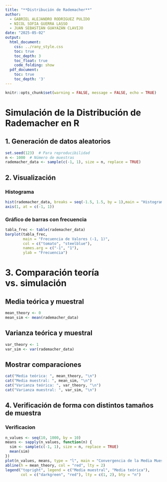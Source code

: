 ```yaml
---
title: "**Distribución de Rademacher**"
author: 
  - GABRIEL ALEJANDRO RODRIGUEZ PULIDO  
  - NICOL SOFIA GUERRA LASSO  
  - JUAN SEBASTIÁN GUAYAZÁN CLAVIJO
date: "2025-05-02"
output:
  html_document:
    css: ../rany_style.css
    toc: true
    toc_depth: 3
    toc_float: true
    code_folding: show
  pdf_document:
    toc: true
    toc_depth: '3'
---
```


```r
knitr::opts_chunk$set(warning = FALSE, message = FALSE, echo = TRUE)
```

# Simulación de la Distribución de Rademacher en R


## 1. Generación de datos aleatorios
```r
set.seed(123)  # Para reproducibilidad
n <- 1000  # Número de muestras
rademacher_data <- sample(c(-1, 1), size = n, replace = TRUE)
```

## 2. Visualización

### Histograma
```r
hist(rademacher_data, breaks = seq(-1.5, 1.5, by = 1),main = "Histograma: Distribución de Rademacher", xlab = "Valores", ylab = "Frecuencia",  col = "skyblue", border = "white", xaxt = "n")
axis(1, at = c(-1, 1))
```

### Gráfico de barras con frecuencia
```r
tabla_frec <- table(rademacher_data)
barplot(tabla_frec,
        main = "Frecuencia de Valores (-1, 1)",
        col = c("tomato", "steelblue"),
        names.arg = c("-1", "1"),
        ylab = "Frecuencia")
```

# 3. Comparación teoría vs. simulación

## Media teórica y muestral
```r
mean_theory <- 0
mean_sim <- mean(rademacher_data)
```

## Varianza teórica y muestral
```r
var_theory <- 1
var_sim <- var(rademacher_data)
```

## Mostrar comparaciones
```r
cat("Media teórica: ", mean_theory, "\n")
cat("Media muestral: ", mean_sim, "\n")
cat("Varianza teórica: ", var_theory, "\n")
cat("Varianza muestral: ", var_sim, "\n")
```

## 4. Verificación de forma con distintos tamaños de muestra

### Verificacion
```r
n_values <- seq(10, 1000, by = 10)
means <- sapply(n_values, function(n) {
  sim <- sample(c(-1, 1), size = n, replace = TRUE)
  mean(sim)
})
plot(n_values, means, type = "l", main = "Convergencia de la Media Muestral", xlab = "Tamaño de muestra", ylab = "Media", col = "darkgreen", lwd = 2)
abline(h = mean_theory, col = "red", lty = 2)
legend("topright", legend = c("Media muestral", "Media teórica"),
       col = c("darkgreen", "red"), lty = c(1, 2), bty = "n")
```